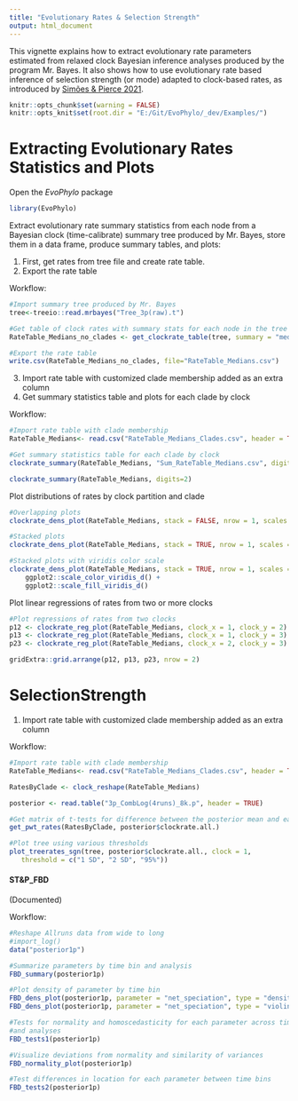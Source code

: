 ```yaml
---
title: "Evolutionary Rates & Selection Strength"
output: html_document
---
```


This vignette explains how to extract evolutionary rate parameters estimated from relaxed clock Bayesian inference analyses produced by the program Mr. Bayes. It also shows how to use evolutionary rate based inference of selection strength (or mode) adapted to clock-based rates, as introduced by [Simões & Pierce 2021](https://www.nature.com/articles/s41559-021-01532-x). 

```r
knitr::opts_chunk$set(warning = FALSE)
knitr::opts_knit$set(root.dir = "E:/Git/EvoPhylo/_dev/Examples/")
```

# Extracting Evolutionary Rates Statistics and Plots

Open the *EvoPhylo* package

```r
library(EvoPhylo)
```

Extract evolutionary rate summary statistics from each node from a Bayesian clock (time-calibrate) summary tree produced by Mr. Bayes, store them in a data frame, produce summary tables, and plots:

1. First, get rates from tree file and create rate table. 
2. Export the rate table

Workflow:
```r
#Import summary tree produced by Mr. Bayes
tree<-treeio::read.mrbayes("Tree_3p(raw).t")

#Get table of clock rates with summary stats for each node in the tree for each relaxed clock partition 
RateTable_Medians_no_clades <- get_clockrate_table(tree, summary = "median")

#Export the rate table
write.csv(RateTable_Medians_no_clades, file="RateTable_Medians.csv")
```

3. Import rate table with customized clade membership added as an extra column
4. Get summary statistics table and plots for each clade by clock 

Workflow:
```r
#Import rate table with clade membership 
RateTable_Medians<- read.csv("RateTable_Medians_Clades.csv", header = TRUE)

#Get summary statistics table for each clade by clock 
clockrate_summary(RateTable_Medians, "Sum_RateTable_Medians.csv", digits=2)
```

```r
clockrate_summary(RateTable_Medians, digits=2) 
```

Plot distributions of rates by clock partition and clade
```r
#Overlapping plots
clockrate_dens_plot(RateTable_Medians, stack = FALSE, nrow = 1, scales = "fixed")
```
```r
#Stacked plots
clockrate_dens_plot(RateTable_Medians, stack = TRUE, nrow = 1, scales = "fixed")
```

```r
#Stacked plots with viridis color scale
clockrate_dens_plot(RateTable_Medians, stack = TRUE, nrow = 1, scales = "fixed")+
    ggplot2::scale_color_viridis_d() +
    ggplot2::scale_fill_viridis_d()
```

Plot linear regressions of rates from two or more clocks

```r
#Plot regressions of rates from two clocks
p12 <- clockrate_reg_plot(RateTable_Medians, clock_x = 1, clock_y = 2)
p13 <- clockrate_reg_plot(RateTable_Medians, clock_x = 1, clock_y = 3)
p23 <- clockrate_reg_plot(RateTable_Medians, clock_x = 2, clock_y = 3)

gridExtra::grid.arrange(p12, p13, p23, nrow = 2)

```

# SelectionStrength

1. Import rate table with customized clade membership added as an extra column

Workflow:
```r
#Import rate table with clade membership 
RateTable_Medians<- read.csv("RateTable_Medians_Clades.csv", header = TRUE)

RatesByClade <- clock_reshape(RateTable_Medians)

posterior <- read.table("3p_CombLog(4runs)_8k.p", header = TRUE)

#Get matrix of t-tests for difference between the posterior mean and each rate
get_pwt_rates(RatesByClade, posterior$clockrate.all.)

#Plot tree using various thresholds
plot_treerates_sgn(tree, posterior$clockrate.all., clock = 1,
   threshold = c("1 SD", "2 SD", "95%"))

```


#### ST&P_FBD
(Documented)

Workflow:
```r
#Reshape Allruns data from wide to long
#import_log()
data("posterior1p")

#Summarize parameters by time bin and analysis
FBD_summary(posterior1p)

#Plot density of parameter by time bin
FBD_dens_plot(posterior1p, parameter = "net_speciation", type = "density")
FBD_dens_plot(posterior1p, parameter = "net_speciation", type = "violin")

#Tests for normality and homoscedasticity for each parameter across time bins
#and analyses
FBD_tests1(posterior1p)

#Visualize deviations from normality and similarity of variances
FBD_normality_plot(posterior1p)

#Test differences in location for each parameter between time bins 
FBD_tests2(posterior1p)

```
